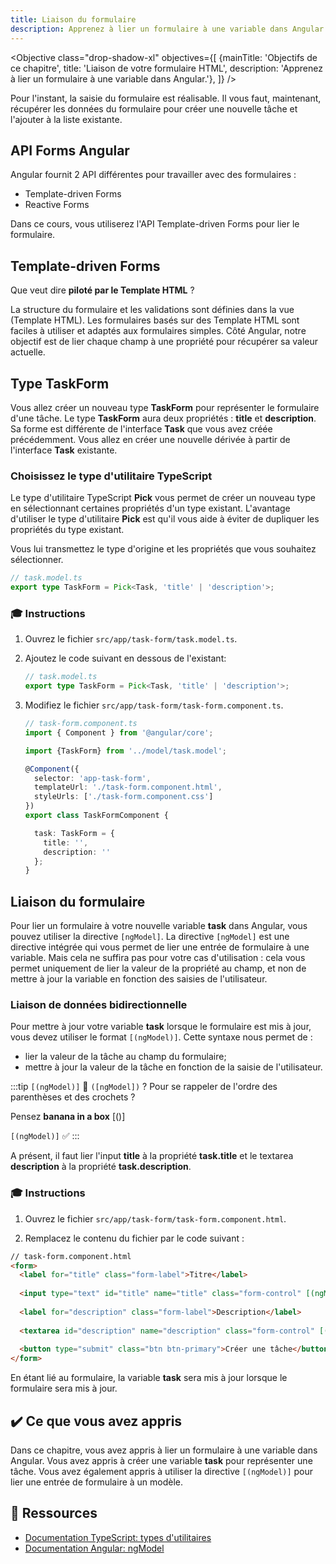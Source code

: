 ```yaml
---
title: Liaison du formulaire
description: Apprenez à lier un formulaire à une variable dans Angular
---
```



<Objective class="drop-shadow-xl" objectives={[
{mainTitle: 'Objectifs de ce chapitre', title: 'Liaison de votre formulaire HTML', description: 'Apprenez à lier un formulaire à une variable dans Angular.'},
]} />

Pour l'instant, la saisie du formulaire est réalisable. Il vous faut, maintenant, récupérer les données du formulaire pour créer une nouvelle tâche et l'ajouter à la liste existante.

## API Forms Angular

Angular fournit 2 API différentes pour travailler avec des formulaires :

- Template-driven Forms
- Reactive Forms

Dans ce cours, vous utiliserez l'API Template-driven Forms pour lier le formulaire.

## Template-driven Forms

Que veut dire **piloté par le Template HTML** ?

La structure du formulaire et les validations sont définies dans la vue (Template HTML). Les formulaires basés sur des Template HTML sont faciles à utiliser et adaptés aux formulaires simples.
Côté Angular, notre objectif est de lier chaque champ à une propriété pour récupérer sa valeur actuelle.

## Type TaskForm

Vous allez créer un nouveau type **TaskForm** pour représenter le formulaire d'une tâche. Le type **TaskForm** aura deux propriétés : **title** et **description**.
Sa forme est différente de l'interface **Task** que vous avez créée précédemment. Vous allez en créer une nouvelle dérivée à partir de l'interface **Task** existante.

### Choisissez le type d'utilitaire TypeScript

Le type d'utilitaire TypeScript **Pick** vous permet de créer un nouveau type en sélectionnant certaines propriétés d'un type existant.
L'avantage d'utiliser le type d'utilitaire  **Pick** est qu'il vous aide à éviter de dupliquer les propriétés du type existant.

Vous lui transmettez le type d'origine et les propriétés que vous souhaitez sélectionner.

```ts
// task.model.ts
export type TaskForm = Pick<Task, 'title' | 'description'>;

```

### 🎓 Instructions

<Steps>

1. Ouvrez le fichier `src/app/task-form/task.model.ts`.

2. Ajoutez le code suivant en dessous de l'existant:

    ```typescript
    // task.model.ts
    export type TaskForm = Pick<Task, 'title' | 'description'>;
    ```

3. Modifiez le fichier `src/app/task-form/task-form.component.ts`.

    ```typescript ins={"Importez le nouveau type TaskForm": 3-4} ins={"Ajoutez la variable task avec des valeurs vides": 12-16}
    // task-form.component.ts
    import { Component } from '@angular/core';

    import {TaskForm} from '../model/task.model';

    @Component({
      selector: 'app-task-form',
      templateUrl: './task-form.component.html',
      styleUrls: ['./task-form.component.css']
    })
    export class TaskFormComponent {

      task: TaskForm = {
        title: '',
        description: ''
      };
    }
    ```

</Steps>

## Liaison du formulaire

Pour lier un formulaire à votre nouvelle variable **task** dans Angular, vous pouvez utiliser la directive `[ngModel]`.
La directive `[ngModel]` est une directive intégrée qui vous permet de lier une entrée de formulaire à une variable.
Mais cela ne suffira pas pour votre cas d'utilisation : cela vous permet uniquement de lier la valeur de la propriété au champ, et non de mettre à jour la variable en fonction des saisies de l'utilisateur.

### Liaison de données bidirectionnelle

Pour mettre à jour votre variable **task** lorsque le formulaire est mis à jour, vous devez utiliser le format `[(ngModel)]`.
Cette syntaxe nous permet de :

- lier la valeur de la tâche au champ du formulaire;
- mettre à jour la valeur de la tâche en fonction de la saisie de l'utilisateur.

:::tip
`[(ngModel)]` 🤔 `([ngModel])` ? Pour se rappeler de l'ordre des parenthèses et des crochets ? 

Pensez **banana in a box** [()] 

`[(ngModel)]` ✅
:::

A présent, il faut lier l'input **title** à la propriété **task.title** et le textarea **description** à la propriété **task.description**.

### 🎓 Instructions

1. Ouvrez le fichier `src/app/task-form/task-form.component.html`.

2. Remplacez le contenu du fichier par le code suivant :

```html ins={"Liez le titre avec la directive ngModel": 4-5} ins="[(ngModel)]="task.title"" ins={"Liez la description avec la directive ngModel": 8-9} ins="[(ngModel)]="task.description""
// task-form.component.html
<form>
  <label for="title" class="form-label">Titre</label>
    
  <input type="text" id="title" name="title" class="form-control" [(ngModel)]="task.title">
    
  <label for="description" class="form-label">Description</label>
    
  <textarea id="description" name="description" class="form-control" [(ngModel)]="task.description"></textarea>
  
  <button type="submit" class="btn btn-primary">Créer une tâche</button>
</form>
```

En étant lié au formulaire, la variable **task** sera mis à jour lorsque le formulaire sera mis à jour.

## ✔️ Ce que vous avez appris

Dans ce chapitre, vous avez appris à lier un formulaire à une variable dans Angular. Vous avez appris à créer une variable **task** pour représenter une tâche. Vous avez également appris à utiliser la directive `[(ngModel)]` pour lier une entrée de formulaire à un modèle.

## 🔗 Ressources

- <a href="https://www.typescriptlang.org/docs/handbook/utility-types.html" target="_blank">Documentation TypeScript: types d'utilitaires</a>
- <a href="https://angular.dev/guide/directives#displaying-and-updating-properties-with-ngmodel" target="_blank">Documentation Angular: ngModel</a>
